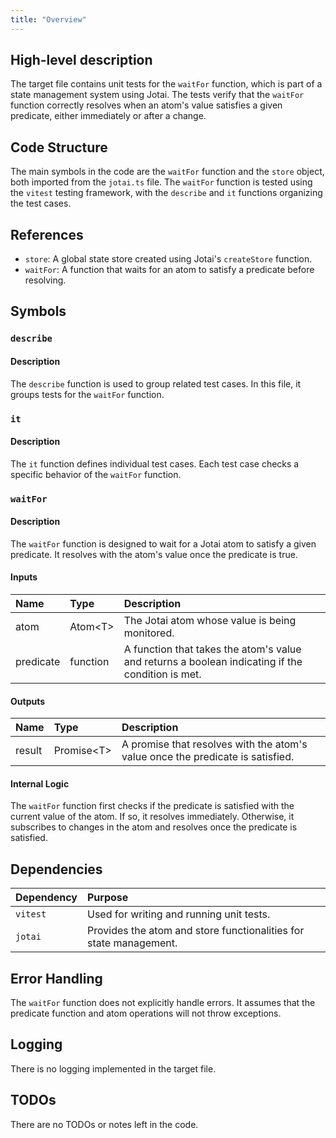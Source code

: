 ```yaml
---
title: "Overview"
---
```


## High-level description

The target file contains unit tests for the `waitFor` function, which is part of a state management system using Jotai. The tests verify that the `waitFor` function correctly resolves when an atom's value satisfies a given predicate, either immediately or after a change.

## Code Structure

The main symbols in the code are the `waitFor` function and the `store` object, both imported from the `jotai.ts` file. The `waitFor` function is tested using the `vitest` testing framework, with the `describe` and `it` functions organizing the test cases.

## References

- `store`: A global state store created using Jotai's `createStore` function.
- `waitFor`: A function that waits for an atom to satisfy a predicate before resolving.

## Symbols

### `describe`
#### Description
The `describe` function is used to group related test cases. In this file, it groups tests for the `waitFor` function.

### `it`
#### Description
The `it` function defines individual test cases. Each test case checks a specific behavior of the `waitFor` function.

### `waitFor`
#### Description
The `waitFor` function is designed to wait for a Jotai atom to satisfy a given predicate. It resolves with the atom's value once the predicate is true.

#### Inputs
| Name | Type | Description |
|:-----|:-----|:------------|
| atom | Atom&lt;T&gt; | The Jotai atom whose value is being monitored. |
| predicate | function | A function that takes the atom's value and returns a boolean indicating if the condition is met. |

#### Outputs
| Name | Type | Description |
|:-----|:-----|:------------|
| result | Promise&lt;T&gt; | A promise that resolves with the atom's value once the predicate is satisfied. |

#### Internal Logic
The `waitFor` function first checks if the predicate is satisfied with the current value of the atom. If so, it resolves immediately. Otherwise, it subscribes to changes in the atom and resolves once the predicate is satisfied.

## Dependencies

| Dependency | Purpose |
|:-----------|:--------|
| `vitest` | Used for writing and running unit tests. |
| `jotai` | Provides the atom and store functionalities for state management. |

## Error Handling

The `waitFor` function does not explicitly handle errors. It assumes that the predicate function and atom operations will not throw exceptions.

## Logging

There is no logging implemented in the target file.

## TODOs

There are no TODOs or notes left in the code.